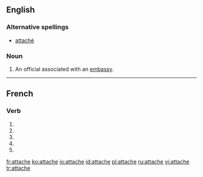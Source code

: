 {{see|attaché}}
==English==

===Alternative spellings===
* [[attaché]]

===Noun===
{{en-noun}}

# An official associated with an [[embassy]].

----

==French==

===Verb===
{{fr-verb-form}}

# {{form of|[[first-person|First-person]] [[singular]] [[present indicative]]|[[attacher#French|attacher]]|lang=French}}
# {{form of|[[third-person|Third-person]] [[singular]] [[present indicative]]|[[attacher#French|attacher]]|lang=French}}
# {{form of|First-person singular [[present subjunctive]]|attacher#French|attacher|lang=French}}
# {{form of|[[third-person|Third-person]] singular [[present subjunctive]]|attacher#French|attacher|lang=French}}
# {{form of|Second-person singular [[imperative]]|attacher#French|attacher|lang=French}}

[[fr:attache]]
[[ko:attache]]
[[io:attache]]
[[id:attache]]
[[pl:attache]]
[[ru:attache]]
[[vi:attache]]
[[tr:attache]]